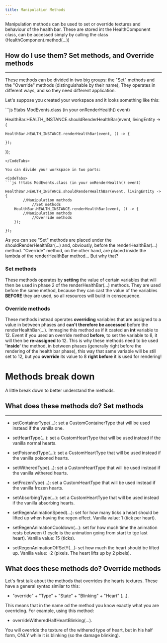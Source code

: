 ```yaml
---
title: Manipulation Methods
---
```


Manipulation methods can be used to set or override textures and behaviour of the health bar. These are stored
int the HealthComponent class, can be accessed simply by calling the class (HealthComponent.method(...))

## How do I use them? **Set methods, and Override methods**
----

These methods can be divided in two big groups: the "Set" methods and the "Override" methods (distinguishable by their name), They operates in different
ways, and so they need different application.

Let's suppose you created your workspace and it looks something like this:

<CodeTabs>
```js !!tabs ModEvents.class (in your onRenderHealth() event)

HealthBar.HEALTH_INSTANCE.shouldRenderHealthBar(event, livingEntity -> {

    HealthBar.HEALTH_INSTANCE.renderHealthBar(event, () -> {

    });

});
```
</CodeTabs>

You can divide your workspace in two parts:

<CodeTabs>
```js !!tabs ModEvents.class (in your onRenderHealth() event)

HealthBar.HEALTH_INSTANCE.shouldRenderHealthBar(event, livingEntity -> {
        //Manipulation methods
            //Set methods
    HealthBar.HEALTH_INSTANCE.renderHealthBar(event, () -> {
        //Manipulation methods
            //Override methods
    });

});
```
</CodeTabs>

As you can see "Set" methods are placed under the shouldRenderHealthBar(...) and, obviously, before the renderHealthBar(...) method. "Override" method,
on the other hand, are placed inside the lambda of the renderHealthBar method...
But why that?

### Set methods
These methods operates by **setting** the value of certain variables that will then be used in phase 2 of the renderHealthBar(...) methods.
They are used before the same method, because they can cast the value of the variables **BEFORE** they are used, so all resources will build in consequence.

### Override methods
These methods instead operates **overriding** variables that are assigned to a value in between phases and **can't therefore
be accessed** before the renderHealthBar(...).
Immagine this method as if it casted an **int** variable to 12. Event if you used an override method **before**,
to set the variable to 8, it will then be **re-assigned** to 12. This is why these methods need to be used **'inside'**
the method, in between phases (generally right before the rendering of the health bar phase),
this way that same variable will be still set to 12, but you **override** its value to 8 **right before** it is used for rendering!

# Methods break down
A little break down to better understand the methods.

## What does these methods do? **Set methods**
----

- setContainerType(...): set a CustomContainerType that will be used instead if the vanilla one.
- setHeartType(...): set a CustomHeartType that will be used instead if the vanilla normal hearts.
- setPoisonedType(...): set a CustomHeartType that will be used instead if the vanilla poisoned hearts.
- setWitheredType(...): set a CustomHeartType that will be used instead if the vanilla withered hearts.
- setFrozenType(...): set a CustomHeartType that will be used instead if the vanilla frozen hearts.
- setAbsorbingType(...): set a CustomHeartType that will be used instead if the vanilla absorbing hearts.

- setRegenAnimationSpeed(...): set for how many ticks a heart should be lifted up when having the regen effect.
Vanilla value: 1 (tick per heart).
- setRegenAnimationCooldown(...): set for how much time the animation rests between (1 cycle is the animation going from start to tge last heart).
Vanilla value: 15 (ticks).
- setRegenAnimationOffSetY(...): set how much the heart should be lifted up.
Vanilla value: -2 (pixels. The heart lifts up by 2 pixels).

## What does these methods do? **Override methods**
Let's first talk about the methods that overrides the hearts textures. These have a general syntax similar to this:

- "override" + "Type" + "State" + "Blinking" +  "Heart" (...).

This means that in the name od the method you know exactly what you are overriding. For example, using this method:

- overrideWitheredHalfHeartBlinking(...).

You will override the texture of the withered type of heart, but in his half form, ONLY while it is blinking (so the damage blinking).